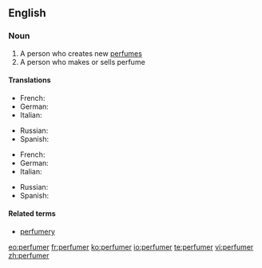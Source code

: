 ==English==

===Noun===
{{en-noun}}

# A person who creates new [[perfume]]s
# A person who makes or sells perfume

====Translations====
{{trans-top|a person who creates new perfumes}}
* French: {{t+|fr|parfumeur|m}}
* German: {{t|de|Parfümeur|m}}
* Italian: {{t-|it|profumiere|m}}
{{trans-mid}}
* Russian: {{t|ru|парфюмер|m|tr=parfjumér|sc=Cyrl}}
* Spanish: {{t|es|perfumista|m}}
{{trans-bottom}}

{{trans-top|a person who makes or sells perfume}}
* French: {{t+|fr|parfumeur|m}}
* German: {{t|de|Parfümeur|m}}
* Italian: {{t-|it|profumiere|m}}
{{trans-mid}}
* Russian: {{t|ru|парфюмер|m|tr=parfjumér|sc=Cyrl}}
* Spanish: {{t|es|perfumista|m}}
{{trans-bottom}}


====Related terms====
* [[perfumery]]

[[eo:perfumer]]
[[fr:perfumer]]
[[ko:perfumer]]
[[io:perfumer]]
[[te:perfumer]]
[[vi:perfumer]]
[[zh:perfumer]]